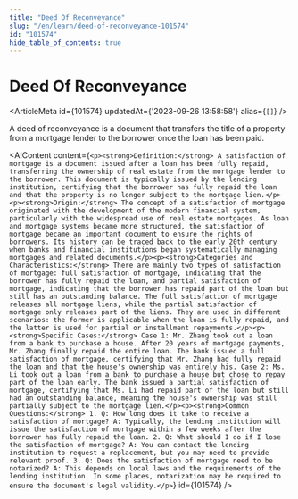 ```yaml
---
title: "Deed Of Reconveyance"
slug: "/en/learn/deed-of-reconveyance-101574"
id: "101574"
hide_table_of_contents: true
---
```



# Deed Of Reconveyance

<ArticleMeta id={101574} updatedAt={'2023-09-26 13:58:58'} alias={`[]`} />
<div className='border-solid border-b border-t-0 my-4 border-[var(--ifm-color-gray-300)]' />

A deed of reconveyance is a document that transfers the title of a property from a mortgage lender to the borrower once the loan has been paid.

<AIContent content={`<p><strong>Definition:</strong> A satisfaction of mortgage is a document issued after a loan has been fully repaid, transferring the ownership of real estate from the mortgage lender to the borrower. This document is typically issued by the lending institution, certifying that the borrower has fully repaid the loan and that the property is no longer subject to the mortgage lien.</p><p><strong>Origin:</strong> The concept of a satisfaction of mortgage originated with the development of the modern financial system, particularly with the widespread use of real estate mortgages. As loan and mortgage systems became more structured, the satisfaction of mortgage became an important document to ensure the rights of borrowers. Its history can be traced back to the early 20th century when banks and financial institutions began systematically managing mortgages and related documents.</p><p><strong>Categories and Characteristics:</strong> There are mainly two types of satisfaction of mortgage: full satisfaction of mortgage, indicating that the borrower has fully repaid the loan, and partial satisfaction of mortgage, indicating that the borrower has repaid part of the loan but still has an outstanding balance. The full satisfaction of mortgage releases all mortgage liens, while the partial satisfaction of mortgage only releases part of the liens. They are used in different scenarios: the former is applicable when the loan is fully repaid, and the latter is used for partial or installment repayments.</p><p><strong>Specific Cases:</strong> Case 1: Mr. Zhang took out a loan from a bank to purchase a house. After 20 years of mortgage payments, Mr. Zhang finally repaid the entire loan. The bank issued a full satisfaction of mortgage, certifying that Mr. Zhang had fully repaid the loan and that the house's ownership was entirely his. Case 2: Ms. Li took out a loan from a bank to purchase a house but chose to repay part of the loan early. The bank issued a partial satisfaction of mortgage, certifying that Ms. Li had repaid part of the loan but still had an outstanding balance, meaning the house's ownership was still partially subject to the mortgage lien.</p><p><strong>Common Questions:</strong> 1. Q: How long does it take to receive a satisfaction of mortgage? A: Typically, the lending institution will issue the satisfaction of mortgage within a few weeks after the borrower has fully repaid the loan. 2. Q: What should I do if I lose the satisfaction of mortgage? A: You can contact the lending institution to request a replacement, but you may need to provide relevant proof. 3. Q: Does the satisfaction of mortgage need to be notarized? A: This depends on local laws and the requirements of the lending institution. In some places, notarization may be required to ensure the document's legal validity.</p>`} id={101574} />
